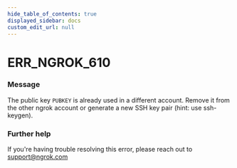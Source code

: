 ```yaml
---
hide_table_of_contents: true
displayed_sidebar: docs
custom_edit_url: null
---
```



# ERR_NGROK_610

### Message

The public key `PUBKEY` is already used in a different account. Remove it from the other ngrok account or generate a new SSH key pair (hint: use ssh-keygen).

### Further help

If you're having trouble resolving this error, please reach out to [support@ngrok.com](mailto:support@ngrok.com?subject=Help%20with%20ERR_NGROK_610)

<ErrorDetails error="err_ngrok_610" />
